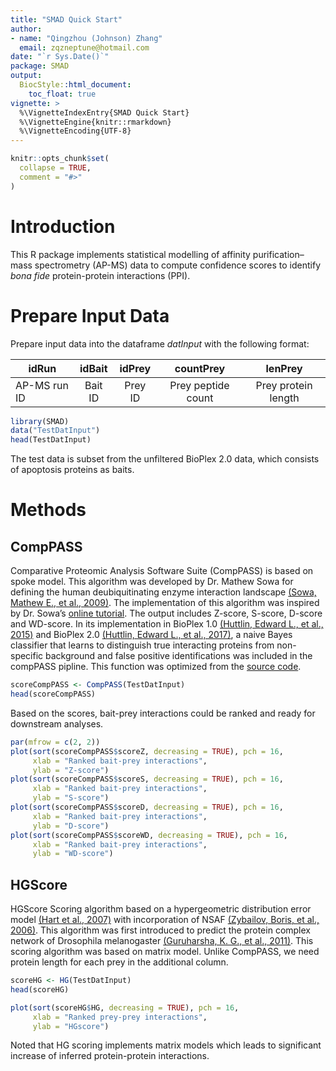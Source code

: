 ```yaml
---
title: "SMAD Quick Start"
author: 
- name: "Qingzhou (Johnson) Zhang"
  email: zqzneptune@hotmail.com
date: "`r Sys.Date()`"
package: SMAD
output: 
  BiocStyle::html_document:
    toc_float: true
vignette: >
  %\VignetteIndexEntry{SMAD Quick Start}
  %\VignetteEngine{knitr::rmarkdown}
  %\VignetteEncoding{UTF-8}
---
```


```r
knitr::opts_chunk$set(
  collapse = TRUE,
  comment = "#>"
)
```

# Introduction
This R package implements statistical modelling of affinity purification–mass 
spectrometry (AP-MS) data to compute confidence scores to identify *bona fide* 
protein-protein interactions (PPI).

# Prepare Input Data
Prepare input data into the dataframe *datInput* with the following format:

|idRun|idBait|idPrey|countPrey|lenPrey|
|-----|:----:|:----:|:-------:|:-------:|
|AP-MS run ID|Bait ID|Prey ID|Prey peptide count|Prey protein length|


```r
library(SMAD)
data("TestDatInput")
head(TestDatInput)
```

The test data is subset from the unfiltered BioPlex 2.0 data, which consists of
apoptosis proteins as baits.

# Methods

## CompPASS

Comparative Proteomic Analysis Software Suite (CompPASS) is based on spoke 
model. This algorithm was developed by Dr. Mathew Sowa for defining the human 
deubiquitinating enzyme interaction landscape [(Sowa, Mathew E., et al., 
2009)][1]. The implementation of this 
algorithm was inspired by Dr. Sowa's [online tutorial][2]. 
The output includes Z-score, S-score, D-score and WD-score. In its 
implementation in BioPlex 1.0 [(Huttlin, Edward L., et al., 2015)][3] and 
BioPlex 2.0 [(Huttlin, Edward L., et al., 2017)][4], a naive 
Bayes classifier that learns to distinguish true interacting proteins from 
non-specific background and false positive identifications was included in the 
compPASS pipline. This function was optimized from the [source code][5].

```r
scoreCompPASS <- CompPASS(TestDatInput)
head(scoreCompPASS)
```

Based on the scores, bait-prey interactions could be ranked and ready for downstream analyses.

```r
par(mfrow = c(2, 2))
plot(sort(scoreCompPASS$scoreZ, decreasing = TRUE), pch = 16,
     xlab = "Ranked bait-prey interactions",
     ylab = "Z-score")
plot(sort(scoreCompPASS$scoreS, decreasing = TRUE), pch = 16,
     xlab = "Ranked bait-prey interactions",
     ylab = "S-score")
plot(sort(scoreCompPASS$scoreD, decreasing = TRUE), pch = 16,
     xlab = "Ranked bait-prey interactions",
     ylab = "D-score")
plot(sort(scoreCompPASS$scoreWD, decreasing = TRUE), pch = 16,
     xlab = "Ranked bait-prey interactions",
     ylab = "WD-score")

```


## HGScore

HGScore Scoring algorithm based on a hypergeometric distribution error model 
[(Hart et al., 2007)][6] with incorporation of 
NSAF [(Zybailov, Boris, et al., 2006)][7]. This algorithm was first introduced 
to predict the protein complex network of Drosophila melanogaster 
[(Guruharsha, K. G., et al., 2011)][8]. This scoring algorithm was based on
matrix model. Unlike CompPASS, we need protein length for each prey in 
the additional column.

```r
scoreHG <- HG(TestDatInput)
head(scoreHG)
```

```r

plot(sort(scoreHG$HG, decreasing = TRUE), pch = 16,
     xlab = "Ranked prey-prey interactions",
     ylab = "HGscore")

```

Noted that HG scoring implements matrix models which leads to significant increase of inferred protein-protein interactions.


[1]: https://doi.org/10.1016/j.cell.2009.04.042
[2]: http://besra.hms.harvard.edu/ipmsmsdbs/cgi-bin/tutorial.cgi
[3]: https://doi.org/10.1016/j.cell.2015.06.043
[4]: https://www.nature.com/articles/nature22366
[5]: https://github.com/dnusinow/cRomppass
[6]: https://doi.org/10.1186/1471-2105-8-236
[7]: https://doi.org/10.1021/pr060161n
[8]: https://doi.org/10.1016/j.cell.2011.08.047
